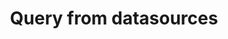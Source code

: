 ---
title: Query from datasources
description: Plugins and configuration settings that can improve the developer experience when working with Tailwind CSS.
---